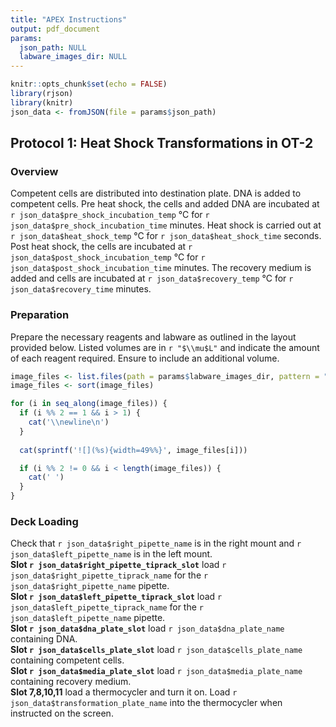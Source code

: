 ```yaml
---
title: "APEX Instructions"
output: pdf_document
params:
  json_path: NULL
  labware_images_dir: NULL
---
```


```r
knitr::opts_chunk$set(echo = FALSE)
library(rjson)
library(knitr)
json_data <- fromJSON(file = params$json_path)
```
\vspace{-1.5cm}
## Protocol 1: Heat Shock Transformations in OT-2

### Overview
Competent cells are distributed into destination plate.
DNA is added to competent cells.
Pre heat shock, the cells and added DNA are incubated at `r json_data$pre_shock_incubation_temp` °C for `r json_data$pre_shock_incubation_time` minutes.
Heat shock is carried out at `r json_data$heat_shock_temp` °C for `r json_data$heat_shock_time` seconds.
Post heat shock, the cells are incubated at `r json_data$post_shock_incubation_temp` °C for `r json_data$post_shock_incubation_time` minutes.
The recovery medium is added and cells are incubated at `r json_data$recovery_temp` °C for `r json_data$recovery_time` minutes.

### Preparation
Prepare the necessary reagents and labware as outlined in the layout provided below. 
Listed volumes are in `r "$\\mu$L"` and indicate the amount of each reagent required. 
Ensure to include an additional volume.

```r
image_files <- list.files(path = params$labware_images_dir, pattern = "\\.png$", full.names = TRUE)
image_files <- sort(image_files)

for (i in seq_along(image_files)) {
  if (i %% 2 == 1 && i > 1) {
    cat('\\newline\n')
  }
  
  cat(sprintf('![](%s){width=49%%}', image_files[i]))

  if (i %% 2 != 0 && i < length(image_files)) {
    cat(' ')
  }
}
```

### Deck Loading
Check that `r json_data$right_pipette_name` is in the right mount and `r json_data$left_pipette_name` is in the left mount.  
**Slot `r json_data$right_pipette_tiprack_slot`** load `r json_data$right_pipette_tiprack_name` for the `r json_data$right_pipette_name` pipette.  
**Slot `r json_data$left_pipette_tiprack_slot`** load `r json_data$left_pipette_tiprack_name` for the `r json_data$left_pipette_name` pipette.  
**Slot `r json_data$dna_plate_slot`** load `r json_data$dna_plate_name` containing DNA.  
**Slot `r json_data$cells_plate_slot`** load `r json_data$cells_plate_name` containing competent cells.  
**Slot `r json_data$media_plate_slot`** load `r json_data$media_plate_name` containing recovery medium.  
**Slot 7,8,10,11** load a thermocycler and turn it on. Load `r json_data$transformation_plate_name` into the thermocycler when instructed on the screen.  